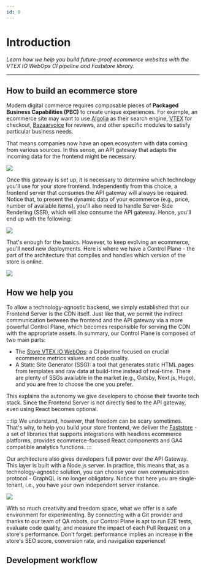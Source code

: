 ```yaml
---
id: 0
---
```



# Introduction 

*Learn how we help you build future-proof ecommerce websites with the VTEX IO WebOps CI pipeline and Faststore library.*

---

## How to build an ecommerce store

Modern digital commerce requires composable pieces of **Packaged Business Capabilities (PBC)** to create unique experiences. For example, an ecommerce site may want to use [Algolia](https://www.algolia.com/) as their search engine, [VTEX](https://vtex.com/) for checkout, [Bazaarvoice](https://www.bazaarvoice.com) for reviews, and other specific modules to satisfy particular business needs.

That means companies now have an open ecosystem with data coming from various sources. In this sense, an API gateway that adapts the incoming data for the frontend might be necessary.

![](../../static/img/introduction/arch1.png)

Once this gateway is set up, it is necessary to determine which technology you'll use for your store frontend. Independently from this choice, a frontend server that consumes the API gateway will always be required. Notice that, to present the dynamic data of your ecommerce (e.g., price, number of available items), you'll also need to handle Server-Side Rendering (SSR), which will also consume the API gateway. Hence, you'll end up with the following:

![](../../static/img/introduction/arch2.png)

That's enough for the basics. However, to keep evolving an ecommerce, you'll need new deployments. Here is where we have a Control Plane - the part of the architecture that compiles and handles which version of the store is online. 

![](../../static/img/introduction/arch3.png)

## How we help you

To allow a technology-agnostic backend, we simply established that our Frontend Server is the CDN itself. Just like that, we permit the indirect communication between the frontend and the API gateway via a more powerful Control Plane, which becomes responsible for serving the CDN with the appropriate assets.  In summary, our Control Plane is composed of two main parts:

- The [Store VTEX IO WebOps](/stack/1): a CI pipeline focused on crucial ecommerce metrics values and code quality. 
- A Static Site Generator (SSG): a tool that generates static HTML pages from templates and raw data at build-time instead of real-time. There are plenty of SSGs available in the market (e.g., Gatsby, Next.js, Hugo), and you are free to choose the one you prefer.

This explains the autonomy we give developers to choose their favorite tech stack. Since the Frontend Server is not directly tied to the API gateway, even using React becomes optional. 

:::tip
We understand, however, that freedom can be scary sometimes. That's why, to help you build your store frontend, we deliver the [Faststore](/stack/2) - a set of libraries that supports integrations with headless ecommerce platforms, provides ecommerce-focused React components and GA4 compatible analytics functions.
:::

Our architecture also gives developers full power over the API Gateway.  This layer is built with a Node.js server. In practice, this means that, as a technology-agnostic solution, you can choose your own communication protocol - GraphQL is no longer obligatory. Notice that here you are single-tenant, i.e., you have your own independent server instance.

![](../../static/img/introduction/arch4.png)

With so much creativity and freedom space, what we offer is a safe environment for experimenting. By connecting with a Git provider and thanks to our team of QA robots, our Control Plane is apt to run E2E tests, evaluate code quality, and measure the impact of each Pull Request on a store's performance. 
Don't forget: performance implies an increase in the store's SEO score, conversion rate, and navigation experience!

## Development workflow

<Stepper/>

